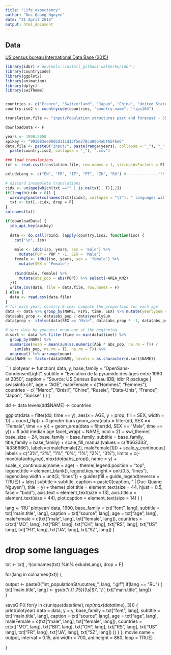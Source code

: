 ```yaml
---
title: "Life expectancy"
author: "Duc-Quang Nguyen"
date: "21 April 2016"
output: html_document
---
```


## Data

[US census bureau International Data Base (2015)](http://www.census.gov/data/developers/data-sets/international-database.html)


```r
library(idbr) # devtools::install_github('walkerke/idbr')
library(countrycode)
library(ggplot2)
library(animation)
library(dplyr)
library(swiTheme)


countries <- c("France", "Switzerland", "Japan", "China", "United States", "Brazil", "Russia", "Morocco")
country.iso2 <- countrycode(countries, "country.name", "fips104")

translation.file <- "input/Population structures past and forecast - Sheet1.csv"

downloadData <- F

years <- 1990:2050
apikey <- "901083ee90dbd111d13f5e270ca00b4abf654be6"
data.file <- paste0("input/", paste(range(years), collapse = "_"), "_", 
  paste(country.iso2, collapse = "_"), ".csv")

### load translations
txt <- read.csv(translation.file, row.names = 1, stringsAsFactors = F)

exludeLang <- c("EN", "FR", "IT", "PT", "ZH", "RU") #--------------!!!!!!!!!!!!!!!!!

# discard incomplete translations
cidx <- unique(which(txt =="" | is.na(txt), T)[,2])
if(length(cidx > 0)) {
  warning(paste(colnames(txt)[cidx], collapse = "\t"), " languages will be discarded!", "\n")
  txt <- txt[,-cidx, drop = F]
}
colnames(txt)

```

```r
if(downloadData) {
  idb_api_key(apikey)
  
  data <- do.call(rbind, lapply(country.iso2, function(iso) {
    cat("\n", iso)
    
    male <- idb1(iso, years, sex = 'male') %>%
      mutate(POP = POP * -1, SEX = 'Male')
    female <- idb1(iso, years, sex = 'female') %>%
      mutate(SEX = 'Female')
    
    rbind(male, female) %>% 
      mutate(abs_pop = abs(POP)) %>% select(-AREA_KM2)
  }))
  write.csv(data, file = data.file, row.names = F)
} else {
  data <- read.csv(data.file)
}
# for each year, country & sex: compute the proportion for each age
data <- data %>% group_by(NAME, FIPS, time, SEX) %>% mutate(yearlySum = sum(abs_pop)) %>% ungroup()
data$abs_prop <- data$abs_pop / data$yearlySum
data$prop <- ifelse(data$SEX == "Male", data$abs_prop * -1, data$abs_prop)

# sort data by youngest mean age at the beginning
d.sort <- data %>% filter(time == min(data$time)) %>% 
  group_by(NAME) %>% 
  summarise(mean = mean(sum(as.numeric(AGE * abs_pop, na.rm = T)) / 
    sum(abs_pop, na.rm = T), na.rm = T)) %>% 
  ungroup() %>% arrange(mean)
data$NAME <- factor(data$NAME, levels = as.character(d.sort$NAME))

```

```r

plotyear <- function(
  data, 
  y,
  base_family = "OpenSans-CondensedLight",
  subtitle = "Evolution de la pyramide des âges entre 1990 et 2050",
  caption =  "Source: US Census Bureau IDB; idbr R package | swissinfo.ch",
  age = "AGE",
  maleFemale = c("Hommes", "Femmes"),
  countries = c( "Maroc", "Brésil", "Chine", "Russie", "Etats-Unis", "France", "Japon", "Suisse"  )
) 
  {

  dd <- data
  levels(dd$NAME) <- countries
  
  ggplot(data = filter(dd, time == y), aes(x = AGE, y = prop, fill = SEX, width = 1)) +
    coord_flip() +
    # gender bars
    geom_area(data = filter(dd, SEX == "Female", time == y)) +
    geom_area(data = filter(dd, SEX == "Male", time == y)) +
    # add median age
    facet_wrap( ~ NAME, ncol = 2) + 
    swi_theme(
      base_size = 24, 
      base_family = base_family, 
      subtitle = base_family, 
      title_family = base_family) +
  scale_fill_manual(values = c('#663333', '#336666'),
      labels=c(maleFemale[2], maleFemale[1])) +
  scale_y_continuous(
    labels = c("3%", "2%", "1%", "0%", "1%", "2%", "3%"),
    limits = c(-max(data$abs_prop), max(data$abs_prop)),
    name = y) +
  scale_x_continuous(name = age) +
  theme(
    legend.position = "top", 
    legend.title = element_blank(),
    legend.key.height = unit(0.5, "lines"),
    legend.key.width = unit(3, "lines")) + 
  guides(fill = guide_legend(reverse = TRUE)) +
  labs(
    subtitle = subtitle,
    caption = paste0(caption, " | Duc-Quang Nguyen"),
    title = y) + 
  theme(
    plot.title = element_text(size = 44, hjust = 0.5, face = "bold"),
    axis.text = element_text(size = 13),
    axis.title.x = element_text(size = 44),
    plot.caption = element_text(size = 14)
  ) 
}


lang <- 'RU'
plotyear(
  data, 
  1990,
  base_family = txt["font", lang],
  subtitle = txt["main.title", lang],
  caption =  txt["source", lang],
  age = txt["age", lang],
  maleFemale = c(txt["male", lang], txt["female", lang]),
  countries = c(txt["MO", lang], txt["BR", lang], txt["CH", lang], 
    txt["RS", lang], txt["US", lang], txt["FR", lang], txt["JA", lang], txt["SZ", lang])
) 

# drop some languages
txt <- txt[ , !(colnames(txt) %in% exludeLang), drop = F]


for(lang in colnames(txt)) {
  
  output <- paste0("int_populationStrucutres_", lang, ".gif")
  if(lang == "RU") {
   txt["main.title", lang] <- gsub('(.{1,75})(\\s|$)', '\\1\n', txt["main.title", lang])    
  }
  
  saveGIF({
	for(y in c(unique(data$time), rep(max(data$time), 3))) {
		print(plotyear(
		  data = data,
		  y = y,
		  base_family = txt["font", lang],
      subtitle = txt["main.title", lang],
      caption =  txt["source", lang],
      age = txt["age", lang],
      maleFemale = c(txt["male", lang], txt["female", lang]),
      countries = c(txt["MO", lang], txt["BR", lang], txt["CH", lang], 
        txt["RS", lang], txt["US", lang], txt["FR", lang], txt["JA", lang], txt["SZ", lang])
		  ))
	}
  }, movie.name = output, interval = 0.15, 
  ani.width = 700, ani.height = 860, loop = TRUE)
  
}








  
    

